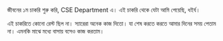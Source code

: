 জীবনের ১ম চাকরি শুরু করি, CSE Department এ। এই চাকরি থেকে যেটা আমি পেয়েছি, ধইর্য। 

এই চাকরিতে কোনো রেস্ট ছিল না। স্যারেরা অনেক কাজ দিতো। যা শেষ করতে করতে আমার দিনের সময় পেতাম না। এমনকি মাঝে মধ্যে বাসায় বসেও কাজ করতাম।   